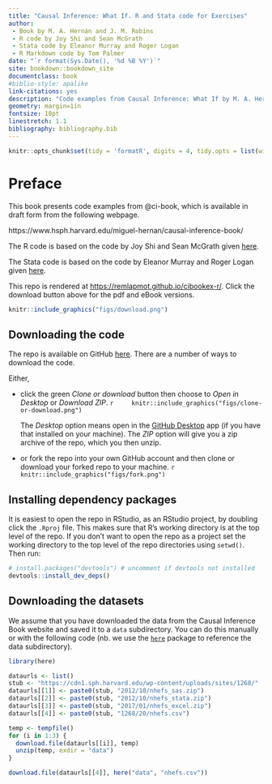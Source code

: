 ```yaml
--- 
title: "Causal Inference: What If. R and Stata code for Exercises"
author: 
 - Book by M. A. Hernán and J. M. Robins
 - R code by Joy Shi and Sean McGrath
 - Stata code by Eleanor Murray and Roger Logan
 - R Markdown code by Tom Palmer
date: "`r format(Sys.Date(), '%d %B %Y')`"
site: bookdown::bookdown_site
documentclass: book
#biblio-style: apalike
link-citations: yes
description: "Code examples from Causal Inference: What If by M. A. Hernán and J. M. Robins https://www.hsph.harvard.edu/miguel-hernan/causal-inference-book/"
geometry: margin=1in
fontsize: 10pt
linestretch: 1.1
bibliography: bibliography.bib
---
```


```r
knitr::opts_chunk$set(tidy = 'formatR', digits = 4, tidy.opts = list(width.cutoff = 60)) 
```

# Preface{-}

This book presents code examples from @ci-book, which is available in draft form from the following webpage.

https://www.hsph.harvard.edu/miguel-hernan/causal-inference-book/

The R code is based on the code by Joy Shi and Sean McGrath given [here](https://cdn1.sph.harvard.edu/wp-content/uploads/sites/1268/1268/20/Rcode_CIpart2.zip).

The Stata code is based on the code by Eleanor Murray and Roger Logan given [here](https://cdn1.sph.harvard.edu/wp-content/uploads/sites/1268/2019/11/stata_part2.zip).

This repo is rendered at <https://remlapmot.github.io/cibookex-r/>. Click the download button above for the pdf and eBook versions.

```r
knitr::include_graphics("figs/download.png")
```

## Downloading the code

The repo is available on GitHub [here](https://github.com/remlapmot/cibookex-r). There are a number of ways to download the code.

Either,

* click the green *Clone or download* button then choose to *Open in Desktop* or *Download ZIP*. 
    ```r
    knitr::include_graphics("figs/clone-or-download.png")
    ```
    
  The *Desktop* option means open in the [GitHub Desktop](https://desktop.github.com/) app (if you have that installed on your machine). The *ZIP* option will give you a zip archive of the repo, which you then unzip.

* or fork the repo into your own GitHub account and then clone or download your forked repo to your machine.
    ```r
    knitr::include_graphics("figs/fork.png")
    ```

## Installing dependency packages
It is easiest to open the repo in RStudio, as an RStudio project, by doubling click the `.Rproj` file. This makes sure that R's working directory is at the top level of the repo. If you don't want to open the repo as a project set the working directory to the top level of the repo directories using `setwd()`. Then run:
```r
# install.packages("devtools") # uncomment if devtools not installed
devtools::install_dev_deps()
```

## Downloading the datasets
We assume that you have downloaded the data from the Causal Inference Book website and saved it to a `data` subdirectory. You can do this manually or with the following code (nb. we use the [`here`](https://here.r-lib.org/) package to reference the data subdirectory).

```r
library(here)
```

```r
dataurls <- list()
stub <- "https://cdn1.sph.harvard.edu/wp-content/uploads/sites/1268/"
dataurls[[1]] <- paste0(stub, "2012/10/nhefs_sas.zip")
dataurls[[2]] <- paste0(stub, "2012/10/nhefs_stata.zip")
dataurls[[3]] <- paste0(stub, "2017/01/nhefs_excel.zip")
dataurls[[4]] <- paste0(stub, "1268/20/nhefs.csv")

temp <- tempfile()
for (i in 1:3) {
  download.file(dataurls[[i]], temp)
  unzip(temp, exdir = "data")
}

download.file(dataurls[[4]], here("data", "nhefs.csv"))
```

\mainmatter
